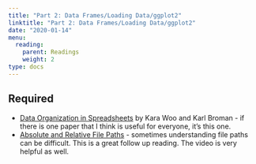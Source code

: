 ```yaml
---
title: "Part 2: Data Frames/Loading Data/ggplot2"
linktitle: "Part 2: Data Frames/Loading Data/ggplot2"
date: "2020-01-14"
menu:
  reading:
    parent: Readings
    weight: 2
type: docs
---
```


## Required

- [Data Organization in Spreadsheets](https://www.tandfonline.com/doi/full/10.1080/00031305.2017.1375989) by Kara Woo and Karl Broman - if there is one paper that I think is useful for everyone, it's this one.
- [Absolute and Relative File Paths](https://ubc-dsci.github.io/introduction-to-datascience/reading.html#absolute-and-relative-file-paths) - sometimes understanding file paths can be difficult. This is a great follow up reading. The video is very helpful as well. 